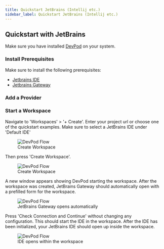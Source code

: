 ```yaml
---
title: Quickstart JetBrains (Intellij etc.)
sidebar_label: Quickstart JetBrains (Intellij etc.)
---
```



## Quickstart with JetBrains

Make sure you have installed [DevPod](./install.mdx) on your system.

### Install Prerequisites

Make sure to install the following prerequisites:
* [Jetbrains IDE](https://www.jetbrains.com/)
* [Jetbrains Gateway](https://www.jetbrains.com/remote-development/gateway/)

### Add a Provider

<AddProvider />

### Start a Workspace

Navigate to 'Workspaces' > '+ Create'. Enter your project url or choose one of the quickstart examples. Make sure to select a JetBrains IDE under 'Default IDE'

<figure>
  <img src="/docs/media/create-workspace-jetbrains.png" alt="DevPod Flow" />
  <figcaption>Create Workspace</figcaption>
</figure>

Then press 'Create Workspace'.

<figure>
  <img src="/docs/media/create-workspace-final-jetbrains.png" alt="DevPod Flow" />
  <figcaption>Create Workspace</figcaption>
</figure>

A new window appears showing DevPod starting the workspace. After the workspace was created, JetBrains Gateway should automatically open with a prefilled form for the workspace.

<figure>
  <img src="/docs/media/create-workspace-jetbrains-2.png" alt="DevPod Flow" />
  <figcaption>JetBrains Gateway opens automatically</figcaption>
</figure>

Press 'Check Connection and Continue' without changing any configuration. This should start the IDE in the workspace. After the IDE has been initialized, your JetBrains IDE should open up inside the workspace.

<figure>
  <img src="/docs/media/create-workspace-jetbrains-3.png" alt="DevPod Flow" />
  <figcaption>IDE opens within the workspace</figcaption>
</figure>

